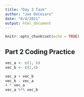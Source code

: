 ```yaml
---
title: "Day 3 Task"
author: "Joe DeCesaro"
date: "8/4/2021"
output: html_document
---
```


```r
knitr::opts_chunk$set(echo = TRUE)
```

## Part 2 Coding Practice
```r
vec_a <- c(1, 6)
vec_b <- c(2,4)

vec_a + vec_b
vec_b - vec_a
4 * vec_a
vec_a %*% vec_b

```

